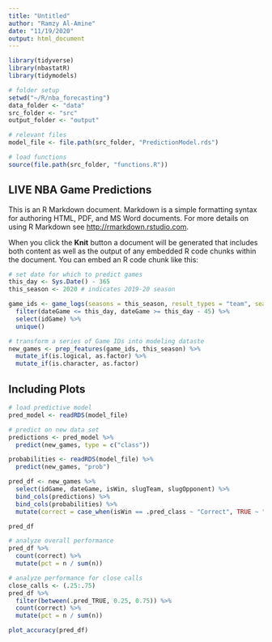 ```yaml
---
title: "Untitled"
author: "Ramzy Al-Amine"
date: "11/19/2020"
output: html_document
---
```


```r

library(tidyverse)
library(nbastatR)
library(tidymodels)

# folder setup
setwd("~/R/nba_forecasting")
data_folder <- "data"
src_folder <- "src"
output_folder <- "output"

# relevant files
model_file <- file.path(src_folder, "PredictionModel.rds")

# load functions 
source(file.path(src_folder, "functions.R"))

```

## LIVE NBA Game Predictions

This is an R Markdown document. Markdown is a simple formatting syntax for authoring HTML, PDF, and MS Word documents. For more details on using R Markdown see <http://rmarkdown.rstudio.com>.

When you click the **Knit** button a document will be generated that includes both content as well as the output of any embedded R code chunks within the document. You can embed an R code chunk like this:

```r

# set date for which to predict games
this_day <- Sys.Date() - 365
this_season <- 2020 # indicates 2019-20 season

game_ids <- game_logs(seasons = this_season, result_types = "team", season_types = "Regular Season") %>%
  filter(dateGame <= this_day, dateGame >= this_day - 45) %>% 
  select(idGame) %>% 
  unique()

# transform a series of Game IDs into modeling dataste
new_games <- prep_features(game_ids, this_season) %>% 
  mutate_if(is.logical, as.factor) %>% 
  mutate_if(is.character, as.factor)

```

## Including Plots

```r

# load predictive model
pred_model <- readRDS(model_file)

# predict on new data set
predictions <- pred_model %>% 
  predict(new_games, type = c("class"))

probabilities <- readRDS(model_file) %>% 
  predict(new_games, "prob")

pred_df <- new_games %>% 
  select(idGame, dateGame, isWin, slugTeam, slugOpponent) %>% 
  bind_cols(predictions) %>% 
  bind_cols(probabilities) %>% 
  mutate(correct = case_when(isWin == .pred_class ~ "Correct", TRUE ~ "Incorrect")) 

pred_df

```


```r

# analyze overall performance
pred_df %>%
  count(correct) %>%
  mutate(pct = n / sum(n))

# analyze performance for close calls
close_calls <- (.25:.75)
pred_df %>%
  filter(between(.pred_TRUE, 0.25, 0.75)) %>%
  count(correct) %>%
  mutate(pct = n / sum(n))

plot_accuracy(pred_df)

```

